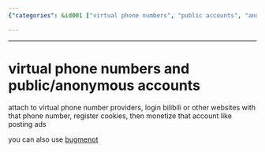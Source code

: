 ```yaml
---
{"categories": &id001 ["virtual phone numbers", "public accounts", "anonymous accounts", "service providers", "bilibili", "cookies", "ad posting"], "category": "Account Management", "date": "2022-12-13 10:25:06", "description": "This article explores the concept of using virtual phone numbers and anonymous accounts to interact with service providers, access websites like bilibili, store cookies, and monetize these accounts through ad posting. It also highlights the use of Bugmenot for aid in accessing such services.", "tags": *id001, "title": "virtual phone numbers and public/anonymous accounts"}

---
```


------

# virtual phone numbers and public/anonymous accounts

attach to virtual phone number providers, login bilibili or other websites with that phone number, register cookies, then monetize that account like posting ads

you can also use [bugmenot](https://bugmenot.com)

